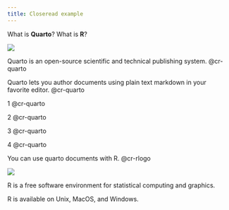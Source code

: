 ```yaml
---
title: Closeread example
---
```


::::{.cr-section}

What is __Quarto__? What is __R__?

:::{#cr-quarto}
![](https://quarto.org/quarto.png)
:::

Quarto is an open-source scientific and 
technical publishing system. @cr-quarto

Quarto lets you author documents using 
plain text markdown in your favorite editor. [@cr-quarto]{scale-by="2"}

1 [@cr-quarto]{pan-to="50%,50%"}

2 [@cr-quarto]{pan-to="-50%,50%"}

3 [@cr-quarto]{pan-to="-50%,-50%"}

4 [@cr-quarto]{pan-to="50%,-50%"}

You can use quarto documents with R. @cr-rlogo


:::{#cr-rlogo}
![](https://www.r-project.org/Rlogo.png)
:::

R is a free software environment for 
statistical computing and graphics. 

R is available on Unix, MacOS, and Windows.

::::